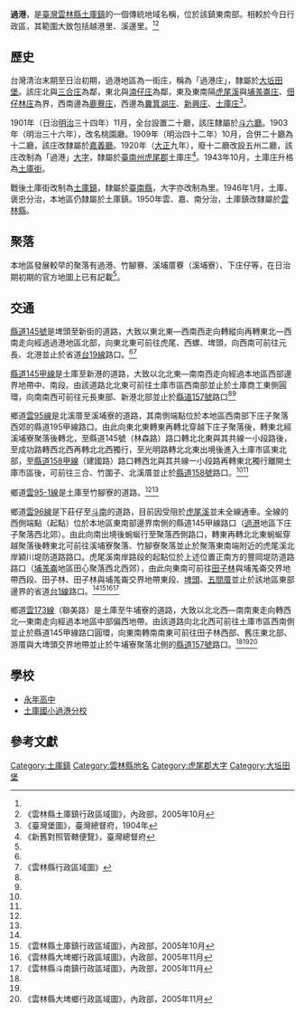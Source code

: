 {{noteTA　
|1 = zh-cn:庄; zh-hk:庄; zh-tw:庄;
}}
'''過港'''，是[[臺灣|臺灣]][[雲林縣|雲林縣]][[土庫鎮|土庫鎮]]的一個傳統地域名稱，位於該鎮東南部。相較於今日行政區，其範圍大致包括越港里、溪邊里。<ref name="臺灣堡圖"/><ref name="土庫鎮地圖">《雲林縣土庫鎮行政區域圖》，內政部，2005年10月</ref>

==歷史==
台灣清治末期至日治初期，過港地區為一街庄，稱為「過港庄」，隸屬於[[大坵田堡|大坵田堡]]。該庄北與[[三合庄|三合庄]]為鄰，東北與[[湳子_(雲林縣)|湳仔庄]]為鄰，東及東南隔[[虎尾溪|虎尾溪]]與[[埔羗崙_(雲林縣)|埔羗崙庄]]、[[佃仔林庄|佃仔林庄]]為界，西南邊為[[鹿藔庄|鹿藔庄]]，西邊為[[糞箕湖_(雲林縣)|糞箕湖庄]]、[[新興_(雲林縣土庫鎮)|新興庄]]、[[土庫_(雲林縣大字)|土庫庄]]<ref name="臺灣堡圖">《臺灣堡圖》，臺灣總督府，1904年</ref>。

1901年（日治[[明治|明治]]三十四年）11月，全台設置二十廳，該庄隸屬於[[斗六廳|斗六廳]]。1903年（明治三十六年），改名桃園廳。1909年（明治四十二年）10月，合併二十廳為十二廳，該庄改隸屬於[[嘉義廳|嘉義廳]]。1920年（[[大正|大正]]九年），廢十二廳改設五州二廳，該庄改制為「過港」[[大字|大字]]，隸屬於[[臺南州|臺南州]][[虎尾郡|虎尾郡]]土庫庄<ref>《新舊對照管轄便覽》，臺灣總督府</ref>。1943年10月，土庫庄升格為[[土庫街|土庫街]]。

戰後土庫街改制為[[土庫鎮|土庫鎮]]，隸屬於[[臺南縣|臺南縣]]，大字亦改制為里。1946年1月，土庫、褒忠分治，本地區仍隸屬於土庫鎮。1950年雲、嘉、南分治，土庫鎮改隸屬於[[雲林縣|雲林縣]]。

==聚落==
本地區發展較早的聚落有過港、竹腳藔、溪埔厝藔（溪埔寮）、下庄仔等，在日治期初期的官方地圖上已有記載<ref name="臺灣堡圖"/>。

==交通==
[[縣道145號|縣道145號]]是埤頭至新街的道路，大致以東北東—西南西走向轉縱向再轉東北—西南走向經過過港地區北部，向東北東可前往虎尾、西螺、埤頭，向西南可前往元長、北港並止於省道[[台19線|台19線]]路口。<ref name="臺灣堡圖"/><ref name="雲林縣地圖">《雲林縣行政區域圖》</ref>

[[縣道145甲線|縣道145甲線]]是土庫至新港的道路，大致以北北東—南南西走向經過本地區西部邊界地帶中、南段。由該道路北北東可前往土庫市區西南部並止於土庫商工東側圓環，向南南西可前往元長東部、新港北部並止於[[縣道157號|縣道157號]]路口<ref name="臺灣堡圖"/><ref name="雲林縣地圖"/>

鄉道[[雲95線|雲95線]]是北溪厝至溪埔寮的道路，其南側端點位於本地區西南部下庄子聚落西郊的縣道195甲線路口。由此向東北東轉東再轉北穿越下庄子聚落後，轉東北經溪埔寮聚落後轉北，至縣道145號（林森路）路口轉北北東與其共線一小段路後，至成功路轉西北西再轉北北西獨行，至光明路轉北北東出境後進入土庫市區東北部，至[[縣道158甲線|縣道158甲線]]（建國路）路口轉西北與其共線一小段路再轉東北獨行離開土庫市區後，可前往三合、竹圍子、北溪厝並止於[[縣道158號|縣道158號]]路口。<ref name="臺灣堡圖"/><ref name="土庫鎮地圖"/>

鄉道[[雲95-1線|雲95-1線]]是土庫至竹腳寮的道路。<ref name="臺灣堡圖"/><ref name="土庫鎮地圖"/>

鄉道[[雲96線|雲96線]]是下莊仔至[[斗南|斗南]]的道路，目前因受阻於[[虎尾溪|虎尾溪]]並未全線通車。全線的西側端點（起點）位於本地區東南部邊界南側的縣道145甲線路口（[[過港|過港]]地區下庄子聚落西北郊）。由此向南出境後蜿蜒行至聚落西側路口，轉東再轉北北東蜿蜒穿越聚落後轉東北可前往溪埔寮聚落、竹腳寮聚落並止於聚落東南端附近的虎尾溪北岸穎川堤防道路路口。虎尾溪南岸路段的起點位於上述位置正南方的豐岡堤防道路路口（[[埔羗崙_(雲林縣)|埔羗崙]]地區田心聚落西北西郊），由此向東南可前往[[田子林|田子林]]與埔羗崙交界地帶西段、田子林、田子林與埔羗崙交界地帶東段、[[埤頭_(雲林縣)|埤頭]]、[[五間厝_(雲林縣斗南鎮)|五間厝]]並止於該地區東部邊界的省道[[台1線|台1線]]路口。<ref name="臺灣堡圖"/><ref name="土庫鎮地圖">《雲林縣土庫鎮行政區域圖》，內政部，2005年10月</ref><ref name="大埤鄉地圖">《雲林縣大埤鄉行政區域圖》，內政部，2005年11月</ref><ref name="斗南鎮地圖">《雲林縣斗南鎮行政區域圖》，內政部，2005年11月</ref>

鄉道[[雲173線|雲173線]]（聯美路）是土庫至牛埔寮的道路，大致以北北西—南南東走向轉西北—東南走向經過本地區中部偏西地帶。由該道路向北北西可前往土庫市區西南側並止於縣道145甲線路口圓環，向東南轉南南東可前往田子林西部、舊庄東北部、游厝與大埤頭交界地帶並止於牛埔寮聚落北側的[[縣道157號|縣道157號]]路口。<ref name="臺灣堡圖"/><ref name="土庫鎮地圖"/><ref name="大埤鄉地圖">《雲林縣大埤鄉行政區域圖》，內政部，2005年11月</ref>

==學校==
*[[永年高中|永年高中]]
*[[越港國小|土庫國小過港分校]]

==參考文獻==
{{reflist}}
{{虎尾郡}}

[[Category:土庫鎮|Category:土庫鎮]]
[[Category:雲林縣地名|Category:雲林縣地名]]
[[Category:虎尾郡大字|Category:虎尾郡大字]]
[[Category:大坵田堡|Category:大坵田堡]]